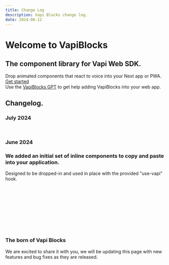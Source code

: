 ```yaml
---
title: Change Log
description: Vapi Blocks change log.
date: 2024-06-12
---
```

# Welcome to VapiBlocks
## The component library for Vapi Web SDK. 
Drop animated components that react to voice into your Next app or PWA. [Get started](https://obscure-space-sniffle-4gw57xw7pqgc554g-3000.app.github.dev/docs)
<br/>
Use the [VapiBlocks GPT](https://chatgpt.com/g/g-VcpINtsho-vapiblocks-cookbook-for-vapi-voice-ai-platform) to get help adding VapiBlocks into your web app. 

## Changelog.

### July 2024 
<ComponentPreview name="dock-example" />
<br />
<ComponentPreview name="dynamic-island" />

### June 2024

### We added an initial set of **inline** components to copy and paste into your application.

Designed to be dropped-in and used in place with the provided "use-vapi" hook.

<ComponentPreview name="glob" />
<br />
<ComponentPreview name="outbound-dial" />
<br/>
<ComponentPreview name="floaty" />
<br/>
<ComponentPreview name="transcribe" />
<br/>
<ComponentPreview name="3d-orb" />
<br/>
<ComponentPreview name="siri" />
<br/>
<ComponentPreview name="circlewaveform" />
<br />
<ComponentPreview name="visualizer" />
<br/>
<ComponentPreview name="minimal-component" />

### The born of Vapi Blocks

We are excited to share it with you, we will be updating this page with new features and bug fixes as they are released.
